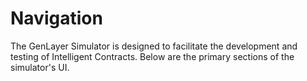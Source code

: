 # Navigation

The GenLayer Simulator is designed to facilitate the development and testing of Intelligent Contracts. Below are the primary sections of the simulator's UI.


<Cards>
  <Card title="Deploy Contract" href="/simulator/usage-and-interaction/deploying-contract" />

  <Card title="Execute Transaction" href="/simulator/usage-and-interaction/execute-transaction"/>
  <Card  title="Node Logs" href="/simulator/usage-and-interaction/node-logs" />
  <Card  title="Contract State" href="/simulator/usage-and-interaction/contract-state" />
</Cards>






